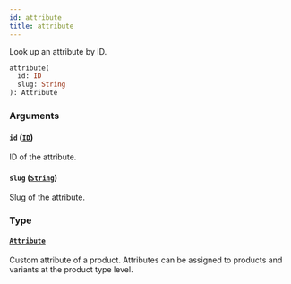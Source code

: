 ```yaml
---
id: attribute
title: attribute
---
```


Look up an attribute by ID.

```graphql
attribute(
  id: ID
  slug: String
): Attribute

```

### Arguments

#### `id` ([`ID`](../../../developer/api-reference/scalars/id))

ID of the attribute.

#### `slug` ([`String`](../../../developer/api-reference/scalars/string))

Slug of the attribute.

### Type

#### [`Attribute`](../../../developer/api-reference/objects/attribute)

Custom attribute of a product. Attributes can be assigned to products and variants at the product type level.
